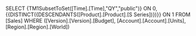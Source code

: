 SELECT {TM1SubsetToSet([Time].[Time],"QY","public")} ON 0, {{DISTINCT({DESCENDANTS([Product].[Product].[S Series])})}} ON 1 FROM [Sales] WHERE ([Version].[Version].[Budget], [Account].[Account].[Units], [Region].[Region].[World])